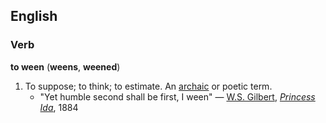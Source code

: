 ==English==
===Verb===
'''to ween''' ('''weens''', '''weened''')
#To suppose; to think; to estimate. An [[archaic]] or poetic term.
#*"Yet humble second shall be first, I ween" &mdash; [[Wikipedia:W. S. Gilbert|W.S. Gilbert]], ''[[Wikipedia:Princess Ida|Princess Ida]]'', 1884